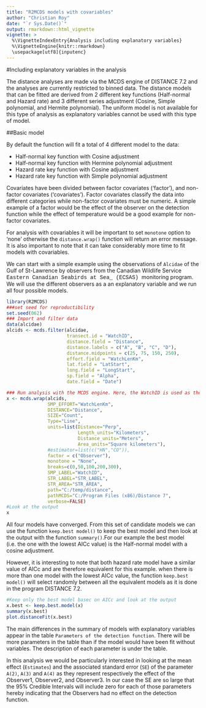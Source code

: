 ```yaml
---
title: "R2MCDS models with covariables"
author: "Christian Roy"
date: "`r Sys.Date()`"
output: rmarkdown::html_vignette
vignette: >
  %\VignetteIndexEntry{Analysis including explanatory variables}
  %\VignetteEngine{knitr::rmarkdown}
  \usepackage[utf8]{inputenc}
---
```

#Including explanatory variables in the analysis

The distance analyses are made via the MCDS engine of DISTANCE 7.2 and the analyses are currently restricted to binned data. The distance models that can be fitted are derived from 2 different key functions (Half-normal and Hazard rate) and 3 different series adjustment (Cosine, Simple polynomial, and Hermite polynomial). The uniform model is not available for this type of analysis as explanatory variables cannot be used with this type of model. 

##Basic model

By default the function will fit a total of 4 different model to the data:

- Half-normal key function with Cosine adjustment
- Half-normal key function with Hermine polynomial adjustment
- Hazard rate key function with Cosine adjustment
- Hazard rate key function with Simple polynomial adjustment

Covariates have been divided between factor covariates ('factor'), and non-factor covariates ('covariates'). Factor covariates classify the data into different categories while non-factor covariates must be numeric. A simple example of a factor would be the effect of the observer on the detection function while the effect of temperature would be a good example for non-factor covariates. 

For analysis with covariables it will be important to set `monotone` option to 'none' otherwise the `distance.wrap()` function will return an error message. It is also important to note that it can take considerably more time to fit models with covariables.

We can start with a simple example using the observations of `Alcidae` of the Gulf of St-Lawrence by observers from the Canadian Wildlife Service <span style="font-family:Courier New"> Eastern Canadian Seabirds at Sea_ (ECSAS) </span> monitoring program. We will use the different observers as a an explanatory variable and we run all four possible models. 

```r
library(R2MCDS)
###set seed for reproductibility    
set.seed(062)
### Import and filter data
data(alcidae)
alcids <- mcds.filter(alcidae,
                      transect.id = "WatchID",
                      distance.field = "Distance",
                      distance.labels = c("A", "B", "C", "D"), 
                      distance.midpoints = c(25, 75, 150, 250),
                      effort.field = "WatchLenKm",
                      lat.field = "LatStart", 
                      long.field = "LongStart",
                      sp.field = "Alpha",
                      date.field = "Date")

### Run analysis with the MCDS engine. Here, the WatchID is used as the sample.
x <- mcds.wrap(alcids,
               SMP_EFFORT="WatchLenKm",
               DISTANCE="Distance",
               SIZE="Count",
               Type="Line",
               units=list(Distance="Perp",
                          Length_units="Kilometers",
                          Distance_units="Meters",
                          Area_units="Square kilometers"),
               #estimator=list(c("HN","CO")),
               factor = c("Observer"),
               monotone = "None",
               breaks=c(0,50,100,200,300),
               SMP_LABEL="WatchID",
               STR_LABEL="STR_LABEL",
               STR_AREA="STR_AREA",
               path="C:/temp/distance",
               pathMCDS="C:/Program Files (x86)/Distance 7",
               verbose=FALSE)
#Look at the output
x
```

All four models have converged. From this set of candidate models we can use the function `keep.best model()` to keep the best model and then look at the output with the function `summary()`.For our example the best model (i.e. the one with the lowest AICc value) is the Half-normal model with a cosine adjustment. 

However, it is interesting to note that both hazard rate model have a similar value of AICc and are therefore equivalent for this example. when there is more than one model with the lowest AICc value, the function `keep.best model()` will select randomly between all the equivalent models as it is done in the program DISTANCE 7.2.

```r
#Keep only the best model basec on AICc and look at the output
x.best <- keep.best.model(x)
summary(x.best)
plot.distanceFit(x.best)
```

The main differences in the summary of models with explanatory variables appear in the table `Parameters of the detection function`. There will be more parameters in the table than if the model would have been fit without variables. The description of each parameter is under the table. 

In this analysis we would be particularly interested in looking at the mean effect (`Estimates`) and the associated standard error (`SE`) of the parameter `A(2)`, `A(3)` and `A(4)` as they represent respectively the effect of the Observer1, Observer2, and Observer3. In our case the SE are so large that the 95% Credible Intervals will include zero for each of those parameters hereby indicating that the Observers had no effect on the detection function.

